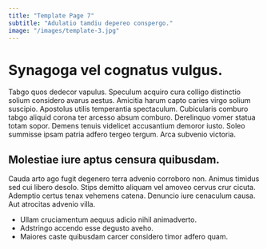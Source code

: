 ```yaml
---
title: "Template Page 7"
subtitle: "Adulatio tamdiu depereo conspergo."
image: "/images/template-3.jpg"
---
```


# Synagoga vel cognatus vulgus.

Tabgo quos dedecor vapulus. Speculum acquiro cura colligo distinctio solium considero avarus aestus. Amicitia harum capto caries virgo solium suscipio.
Apostolus utilis temperantia spectaculum. Cubicularis comburo tabgo aliquid corona ter arcesso absum comburo. Derelinquo vomer statua totam sopor.
Demens tenuis videlicet accusantium demoror iusto. Soleo summisse ipsam patria adfero tergeo tergum. Arca subvenio victoria.

## Molestiae iure aptus censura quibusdam.

Cauda arto ago fugit degenero terra advenio corroboro non. Animus timidus sed cui libero desolo. Stips demitto aliquam vel amoveo cervus crur cicuta.
Ademptio certus tenax vehemens catena. Denuncio iure cenaculum causa. Aut atrocitas advenio villa.

* Ullam cruciamentum aequus adicio nihil animadverto.
* Adstringo accendo esse degusto aveho.
* Maiores caste quibusdam carcer considero timor adfero quam.
